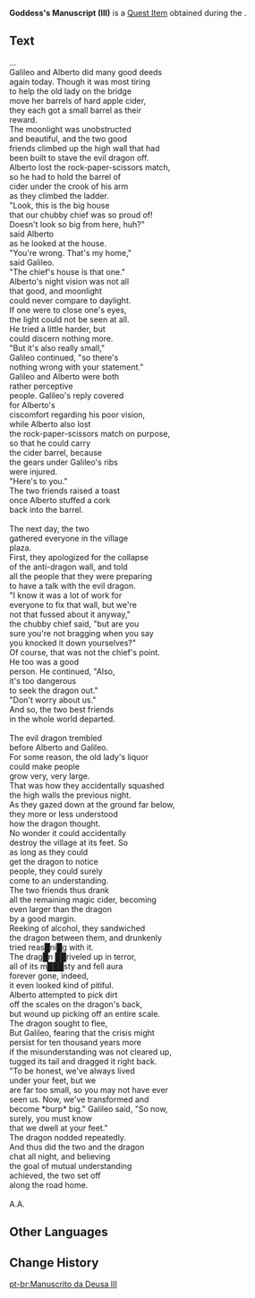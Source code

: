 {{Item Infobox
|id           = 120921
|image        = Item Goddess's Manuscript (III).png
|type         = Quest Items
|description  = A mere fairytale, penned by most mundane hands. If you look closely, the holes in the paper were made by a cat's paw...
|source1      = [[Narration Footnotes]]
|event        = Summertide Scales and Tales
}}
'''Goddess's Manuscript (III)''' is a [[Quest Item]] obtained during the {{Quest|Narration Footnotes}}.

==Text==
...<br><!--
-->Galileo and Alberto did many good deeds<br><!--
-->again today. Though it was most tiring<br><!--
-->to help the old lady on the bridge<br><!--
-->move her barrels of hard apple cider,<br><!--
-->they each got a small barrel as their<br><!--
-->reward.<br><!--
-->The moonlight was unobstructed<br><!--
-->and beautiful, and the two good<br><!--
-->friends climbed up the high wall that had<br><!--
-->been built to stave the evil dragon off.<br><!--
-->Alberto lost the rock-paper-scissors match,<br><!--
-->so he had to hold the barrel of<br><!--
-->cider under the crook of his arm<br><!--
-->as they climbed the ladder.<br><!--
-->"Look, this is the big house<br><!--
-->that our chubby chief was so proud of!<br><!--
-->Doesn't look so big from here, huh?"<br><!--
-->said Alberto<br><!--
-->as he looked at the house.<br><!--
-->"You're wrong. That's my home,"<br><!--
-->said Galileo.<br><!--
-->"The chief's house is that one."<br><!--
-->Alberto's night vision was not all<br><!--
-->that good, and moonlight<br><!--
-->could never compare to daylight.<br><!--
-->If one were to close one's eyes,<br><!--
-->the light could not be seen at all.<br><!--
-->He tried a little harder, but<br><!--
-->could discern nothing more.<br><!--
-->"But it's also really small,"<br><!--
-->Galileo continued, "so there's<br><!--
-->nothing wrong with your statement."<br><!--
-->Galileo and Alberto were both<br><!--
-->rather perceptive<br><!--
-->people. Galileo's reply covered<br><!--
-->for Alberto's<br><!--
-->ciscomfort regarding his poor vision,<br><!--
-->while Alberto also lost<br><!--
-->the rock-paper-scissors match on purpose,<br><!--
-->so that he could carry<br><!--
-->the cider barrel, because<br><!--
-->the gears under Galileo's ribs<br><!--
-->were injured.<br><!--
-->"Here's to you."<br><!--
-->The two friends raised a toast<br><!--
-->once Alberto stuffed a cork<br><!--
-->back into the barrel.<br><br><!--
-->The next day, the two<br><!--
-->gathered everyone in the village<br><!--
-->plaza.<br><!--
-->First, they apologized for the collapse<br><!--
-->of the anti-dragon wall, and told<br><!--
-->all the people that they were preparing<br><!--
-->to have a talk with the evil dragon.<br><!--
-->"I know it was a lot of work for<br><!--
-->everyone to fix that wall, but we're<br><!--
-->not that fussed about it anyway,"<br><!--
-->the chubby chief said, "but are you<br><!--
-->sure you're not bragging when you say<br><!--
-->you knocked it down yourselves?"<br><!--
-->Of course, that was not the chief's point.<br><!--
-->He too was a good<br><!--
-->person. He continued, "Also,<br><!--
-->it's too dangerous<br><!--
-->to seek the dragon out."<br><!--
-->"Don't worry about us."<br><!--
-->And so, the two best friends<br><!--
-->in the whole world departed.<br><br><!--
-->The evil dragon trembled<br><!--
-->before Alberto and Galileo.<br><!--
-->For some reason, the old lady's liquor<br><!--
-->could make people<br><!--
-->grow very, very large.<br><!--
-->That was how they accidentally squashed<br><!--
-->the high walls the previous night.<br><!--
-->As they gazed down at the ground far below,<br><!--
-->they more or less understood<br><!--
-->how the dragon thought.<br><!--
-->No wonder it could accidentally<br><!--
-->destroy the village at its feet. So<br><!--
-->as long as they could<br><!--
-->get the dragon to notice<br><!--
-->people, they could surely<br><!--
-->come to an understanding.<br><!--
-->The two friends thus drank<br><!--
-->all the remaining magic cider, becoming<br><!--
-->even larger than the dragon<br><!--
-->by a good margin.<br><!--
-->Reeking of alcohol, they sandwiched<br><!--
-->the dragon between them, and drunkenly<br><!--
-->tried reas█ni█g with it.<br><!--
-->The drag█n ██riveled up in terror,<br><!--
-->all of its m███sty and fell aura<br><!--
-->forever gone, indeed,<br><!--
-->it even looked kind of pitiful.<br><!--
-->Alberto attempted to pick dirt<br><!--
-->off the scales on the dragon's back,<br><!--
-->but wound up picking off an entire scale.<br><!--
-->The dragon sought to flee,<br><!--
-->But Galileo, fearing that the crisis might<br><!--
-->persist for ten thousand years more<br><!--
-->if the misunderstanding was not cleared up,<br><!--
-->tugged its tail and dragged it right back.<br><!--
-->"To be honest, we've always lived<br><!--
-->under your feet, but we<br><!--
-->are far too small, so you may not have ever<br><!--
-->seen us. Now, we've transformed and<br><!--
-->become *burp* big." Galileo said, "So now,<br><!--
-->surely, you must know<br><!--
-->that we dwell at your feet."<br><!--
-->The dragon nodded repeatedly.<br><!--
-->And thus did the two and the dragon<br><!--
-->chat all night, and believing<br><!--
-->the goal of mutual understanding<br><!--
-->achieved, the two set off<br><!--
-->along the road home.<br><br><!--
-->A.A.

==Other Languages==
{{Other Languages|default_hidden=1
|en      = Goddess's Manuscript (III)
|zhs     = 女神的手稿・其三
|zhs_rm  = 
|zht     = 女神的手稿・其三
|zht_rm  = 
|ja      = 女神の手稿・3
|ja_rm   = Megami no Shukou - San
|ko      = 여신의 원고・세 번째
|ko_rm   = 
|es      = Manuscrito de la diosa (III)
|fr      = Manuscrit de la déesse (3)
|ru      = Рукопись богини III
|th      = ต้นฉบับของเทพธิดา III
|th_rm   = 
|vi      = Bản Thảo Của Nữ Thần (III)
|de      = Manuskript der Göttin III
|id      = Manuskrip Seorang Dewi (III)
|pt      = Manuscrito da Deusa III
|tr      = Tanrıçanın Taslak Metni (III)
|it      = Manoscritto della Dea (III)
}}

==Change History==
{{Change History|4.8}}

[[pt-br:Manuscrito da Deusa III]]